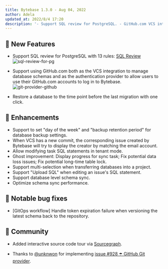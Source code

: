 ```yaml
---
title: Bytebase 1.3.0 - Aug 04, 2022
author: Adela
updated_at: 2022/8/4 17:20
description: '- Support SQL review for PostgreSQL. - GitHub.com VCS integration and authentication provider. - Restore a database to the time point before the last migration with one click.'
---
```



## 🚀 New Features

- Support SQL review for PostgreSQL with 13 rules: [SQL Review](https://www.bytebase.com/docs/sql-review/review-policy)
  ![sql-review-for-pg](/content/changelog/1.3.0/sql-review-for-pg.webp)

- Support using GitHub.com both as the VCS integration to manage database schemas and as the authentication provider to allow users to use their GitHub.com accounts to log in to Bytebase.
  ![git-provider-github](/content/changelog/1.3.0/git-provider-github.webp)

- Restore a database to the time point before the last migration with one click.

## 🎄 Enhancements

- Support to set "day of the week" and "backup retention period" for database backup settings.
- When VCS has a new commit, the corresponding issue created by Bytebase will try to display the creator by matching the email account.
- Allow modifying task SQL statements in tenant mode.
- Ghost improvement: Display progress for sync task; Fix potential data loss issues; Fix potential long-time table lock.
- Support multi-selection when transferring databases into a project.
- Support "Upload SQL" when editing an issue's SQL statement.
- Support database level schema sync.
- Optimize schema sync performance.

## 🐞 Notable bug fixes

- [GitOps workflow] Handle token expiration failure when versioning the latest schema back to the repository.

## 🎠 Community

- Added interactive source code tour via [Sourcegraph](https://sourcegraph.com/github.com/bytebase/bytebase/-/blob/docs/design/source-code-tour.snb.md).

- Thanks to [@unknwon](https://github.com/unknwon) for implementing [issue #928 ☂️ GitHub Git provider](https://github.com/bytebase/bytebase/issues/928).

<InstallUpgrade />
